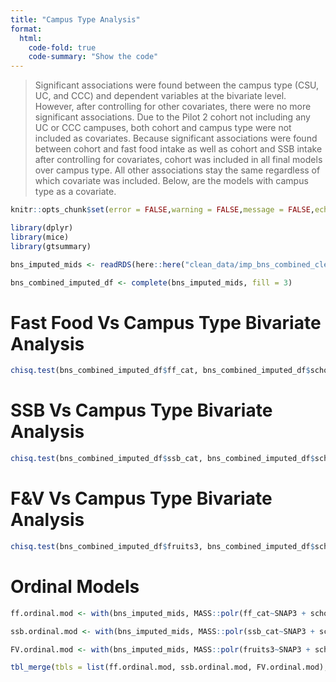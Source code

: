 ```yaml
---
title: "Campus Type Analysis"
format:
  html:
    code-fold: true
    code-summary: "Show the code"
---
```


> Significant associations were found between the campus type (CSU, UC, and CCC) and dependent variables at the bivariate level. However, after controlling for other covariates, there were no more significant associations. Due to the Pilot 2 cohort not including any UC or CCC campuses, both cohort and campus type were not included as covariates. Because significant associations were found between cohort and fast food intake as well as cohort and SSB intake after controlling for covariates, cohort was included in all final models over campus type. All other associations stay the same regardless of which covariate was included. Below, are the models with campus type as a covariate. 


```r
knitr::opts_chunk$set(error = FALSE,warning = FALSE,message = FALSE,echo = TRUE)

library(dplyr)
library(mice)
library(gtsummary)

bns_imputed_mids <- readRDS(here::here("clean_data/imp_bns_combined_clean_mids.RData"))

bns_combined_imputed_df <- complete(bns_imputed_mids, fill = 3)

```

# Fast Food Vs Campus Type Bivariate Analysis

```r

chisq.test(bns_combined_imputed_df$ff_cat, bns_combined_imputed_df$school2)

```

# SSB Vs Campus Type Bivariate Analysis

```r

chisq.test(bns_combined_imputed_df$ssb_cat, bns_combined_imputed_df$school2)

```

# F&V Vs Campus Type Bivariate Analysis

```r

chisq.test(bns_combined_imputed_df$fruits3, bns_combined_imputed_df$school2)

```

# Ordinal Models

```r


ff.ordinal.mod <- with(bns_imputed_mids, MASS::polr(ff_cat~SNAP3 + school2 + gender + race_eth + age + physical_activity + storage_room + health_conscious + living_with_family + cooking_confident + food_insecure_2item + paid_work_hours_tens + homelessness_year, Hess=TRUE)) %>% tbl_regression(exponentiate = TRUE) %>% bold_p()

ssb.ordinal.mod <- with(bns_imputed_mids, MASS::polr(ssb_cat~SNAP3 + school2 + race_eth + gender + age + units_four + unpaid_work_hours_tens + paid_work_hours_tens + caregiving_hours_tens + health_conscious + storage_access + physical_activity + homelessness_year, Hess=TRUE)) %>% tbl_regression(exponentiate = TRUE) %>% bold_p()

FV.ordinal.mod <- with(bns_imputed_mids, MASS::polr(fruits3~SNAP3 + school2 + gender + race_eth + age  + health_conscious + cooking_confident + physical_activity + storage_room + food_insecure_2item + firstgen, Hess=TRUE)) %>% tbl_regression(exponentiate = TRUE) %>% bold_p()

tbl_merge(tbls = list(ff.ordinal.mod, ssb.ordinal.mod, FV.ordinal.mod), tab_spanner = c("**Fast Food Model**", "**SSB Model**", "**F&V Model**"))

```
